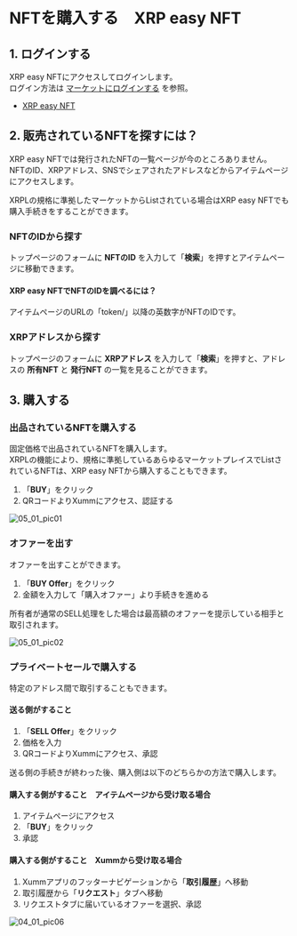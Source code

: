 # NFTを購入する　XRP easy NFT

<a id="05_01_01"></a>
## 1. ログインする

XRP easy NFTにアクセスしてログインします。  
ログイン方法は [マーケットにログインする](/02_how_to_start/02_login) を参照。  
- [XRP easy NFT](https://xrpeasynft.com/)


<a id="05_01_02"></a>
## 2. 販売されているNFTを探すには？

XRP easy NFTでは発行されたNFTの一覧ページが今のところありません。  
NFTのID、XRPアドレス、SNSでシェアされたアドレスなどからアイテムページにアクセスします。

XRPLの規格に準拠したマーケットからListされている場合はXRP easy NFTでも購入手続きをすることができます。

### NFTのIDから探す
トップページのフォームに **NFTのID** を入力して「**検索**」を押すとアイテムページに移動できます。

#### XRP easy NFTでNFTのIDを調べるには？
アイテムページのURLの「token/」以降の英数字がNFTのIDです。


### XRPアドレスから探す
トップページのフォームに **XRPアドレス** を入力して「**検索**」を押すと、アドレスの **所有NFT** と **発行NFT** の一覧を見ることができます。


<a id="05_01_03"></a>
## 3. 購入する

### 出品されているNFTを購入する

固定価格で出品されているNFTを購入します。  
XRPLの機能により、規格に準拠しているあらゆるマーケットプレイスでListされているNFTは、XRP easy NFTから購入することもできます。

1. 「**BUY**」をクリック
2. QRコードよりXummにアクセス、認証する

<img className="" src="/manual_pic/05_01_pic01.png" alt="05_01_pic01" />

### オファーを出す

オファーを出すことができます。

1. 「**BUY Offer**」をクリック
2. 金額を入力して「購入オファー」より手続きを進める

所有者が通常のSELL処理をした場合は最高額のオファーを提示している相手と取引されます。

<img className="solo" src="/manual_pic/05_01_pic02.png" alt="05_01_pic02" />


### プライベートセールで購入する

特定のアドレス間で取引することもできます。

#### 送る側がすること
1. 「**SELL Offer**」をクリック
2. 価格を入力
3. QRコードよりXummにアクセス、承認

送る側の手続きが終わった後、購入側は以下のどちらかの方法で購入します。

#### 購入する側がすること　アイテムページから受け取る場合
1. アイテムページにアクセス
2. 「**BUY**」をクリック
3. 承認

#### 購入する側がすること　Xummから受け取る場合
1. Xummアプリのフッターナビゲーションから「**取引履歴**」へ移動
2. 取引履歴から「**リクエスト**」タブへ移動
3. リクエストタブに届いているオファーを選択、承認

<img className="" src="/manual_pic/04_01_pic06.png" alt="04_01_pic06" />
